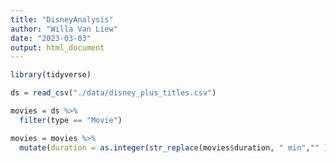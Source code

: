 ```yaml
---
title: "DisneyAnalysis"
author: "Willa Van Liew"
date: "2023-03-03"
output: html_document
---
```


```r
library(tidyverse)

ds = read_csv("./data/disney_plus_titles.csv")
```
```r
movies = ds %>%
  filter(type == "Movie")

movies = movies %>%
  mutate(duration = as.integer(str_replace(movies$duration, " min","" )))
```

